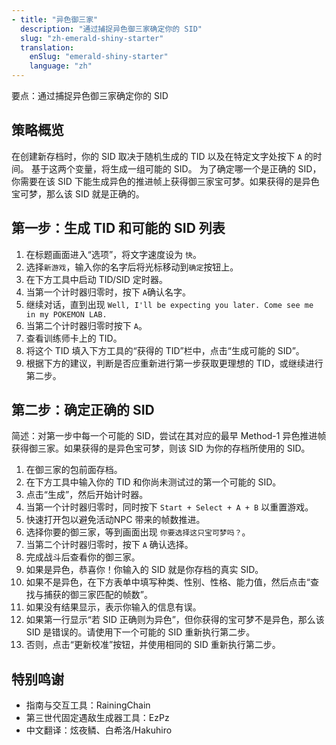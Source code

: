 ```yaml
---
- title: "异色御三家"
  description: "通过捕捉异色御三家确定你的 SID"
  slug: "zh-emerald-shiny-starter"
  translation:
    enSlug: "emerald-shiny-starter"
    language: "zh"
---
```


<Gist>要点：通过捕捉异色御三家确定你的 SID</Gist>

## 策略概览

在创建新存档时，你的 SID 取决于随机生成的 TID 以及在特定文字处按下 `A` 的时间。
基于这两个变量，将生成一组可能的 SID。
为了确定哪一个是正确的 SID，你需要在该 SID 下能生成异色的推进帧上获得御三家宝可梦。如果获得的是异色宝可梦，那么该 SID 就是正确的。

## 第一步：生成 TID 和可能的 SID 列表

1. 在标题画面进入“选项”，将文字速度设为 `快`。
2. 选择`新游戏`，输入你的名字后将光标移动到`确定`按钮上。
3. 在下方工具中启动 TID/SID 定时器。
4. 当第一个计时器归零时，按下 `A`确认名字。
5. 继续对话，直到出现 `Well, I'll be expecting you later. Come see me in my POKEMON LAB.`
6. 当第二个计时器归零时按下 `A`。
7. 查看训练师卡上的 TID。
8. 将这个 TID 填入下方工具的“获得的 TID”栏中，点击“生成可能的 SID”。
9. 根据下方的建议，判断是否应重新进行第一步获取更理想的 TID，或继续进行第二步。

<GenerateHoennTidSid game="emerald" />

## 第二步：确定正确的 SID

简述：对第一步中每一个可能的 SID，尝试在其对应的最早 Method-1 异色推进帧获得御三家。如果获得的是异色宝可梦，则该 SID 为你的存档所使用的 SID。

1. 在御三家的包前面存档。
2. 在下方工具中输入你的 TID 和你尚未测试过的第一个可能的 SID。
3. 点击“生成”，然后开始计时器。
4. 当第一个计时器归零时，同时按下 `Start + Select + A + B` 以重置游戏。
5. 快速打开包以避免活动NPC 带来的帧数推进。
6. 选择你要的御三家，等到画面出现 `你要选择这只宝可梦吗？`。
7. 当第二个计时器归零时，按下 `A` 确认选择。
8. 完成战斗后查看你的御三家。
9. 如果是异色，恭喜你！你输入的 SID 就是你存档的真实 SID。
10. 如果不是异色，在下方表单中填写种类、性别、性格、能力值，然后点击“查找与捕获的御三家匹配的帧数”。
11. 如果没有结果显示，表示你输入的信息有误。
12. 如果第一行显示“若 SID 正确则为异色”，但你获得的宝可梦不是异色，那么该 SID 是错误的。请使用下一个可能的 SID 重新执行第二步。
13. 否则，点击“更新校准”按钮，并使用相同的 SID 重新执行第二步。

<ShinyHoennStarter game="emerald" />

## 特别鸣谢

- 指南与交互工具：RainingChain
- 第三世代固定遇敌生成器工具：EzPz
- 中文翻译：炫夜鳞、白希洛/Hakuhiro
